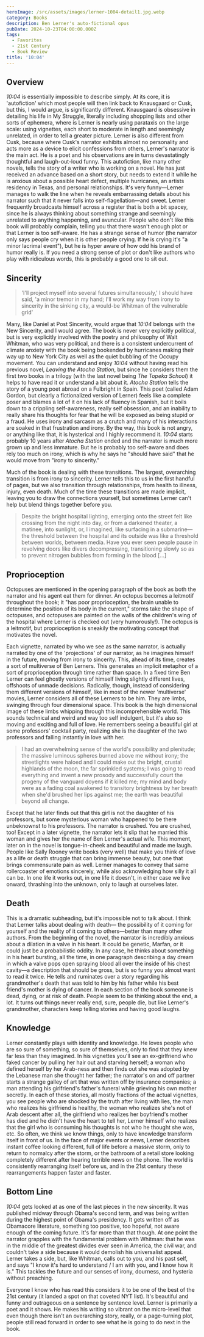 ```yaml
---
heroImage: /src/assets/images/lerner-1004-detail1.jpg.webp
category: Books
description: Ben Lerner's auto-fictional opus
pubDate: 2024-10-23T04:00:00.000Z
tags:
  - Favorites
  - 21st Century
  - Book Review
title: '10:04'
---
```


## Overview

_10:04_ is essentially impossible to describe simply. At its core, it is 'autofiction' which most people will then link back to Knausgaard or Cusk, but this, I would argue, is significantly different. Knausgaard is obsessive in detailing his life in My Struggle, literally including shopping lists and other sorts of ephemera, where is Lerner is nearly using parataxis on the large scale: using vignettes, each short to moderate in length and seemingly unrelated, in order to tell a greater picture. Lerner is also different from Cusk, because where Cusk's narrator exhibits almost no personality and acts more as a device to elicit confessions from others, Lerner's narrator is the main act. He is a poet and his observations are in turns devastatingly thoughtful and laugh-out-loud funny. This autofiction, like many other novels, tells the story of a writer who is working on a novel. He has just received an advance based on a short story, but needs to extend it while he is anxious about a possible heart defect, multiple hurricanes, an artists residency in Texas, and personal relationships. It's very funny—Lerner manages to walk the line when he reveals embarrassing details about his narrator such that it never falls into self-flagellation—and sweet. Lerner frequently broadcasts himself across a register that is both a bit spacey, since he is always thinking about something strange and seemingly unrelated to anything happening, and avuncular. People who don't like this book will probably complain, telling you that there wasn't enough plot or that Lerner is too self-aware. He has a strange sense of humor (the narrator only says people cry when it is other people crying. If he is crying it's "a minor lacrimal event"), but he is hyper aware of how odd his brand of humor really is. If you need a strong sense of plot or don't like authors who play with ridiculous words, this is probably a good one to sit out.

## Sincerity

> 'I'll project myself into several futures simultaneously,' I should have said, 'a minor tremor in my hand; I'll work my way from irony to sincerity in the sinking city, a would-be Whitman of the vulnerable grid'

Many, like Daniel at Post Sincerity, would argue that *10:04* belongs with the New Sincerity, and I would agree. The book is never very explicitly political, but is very explicitly involved with the poetry and philosophy of Walt Whitman, who was very political, and there is a consistent undercurrent of climate anxiety with the book being bookended by hurricanes making their way up to New York City as well as the quiet bubbling of the Occupy movement.
You can understand and enjoy _10:04_ without having read his previous novel, *Leaving the Atocha Station*, but since he considers them the first two books in a trilogy (with the last novel being *The Topeka School*) it helps to have read it or understand a bit about it. *Atocha Station* tells the story of a young poet abroad on a Fulbright in Spain. This poet (called Adam Gordon, but clearly a fictionalized version of Lerner) feels like a complete poser and blames a lot of it on his lack of fluency in Spanish, but it boils down to a crippling self-awareness, really self obsession, and an inability to really share his thoughts for fear that he will be exposed as being stupid or a fraud. He uses irony and sarcasm as a crutch and many of his interactions are soaked in that frustration and irony. By the way, this book is not angry, or anything like that, it is hysterical and I highly recommend it. *10:04* starts probably 10 years after *Atocha Station* ended and the narrator is much more grown up and less immature. But he is probably too self-aware and does rely too much on irony, which is why he says he "should have said" that he would move from "irony to sincerity."

Much of the book is dealing with these transitions. The largest, overarching transition is from irony to sincerity. Lerner tells this to us in the first handful of pages, but we also transition through relationships, from health to illness, injury, even death. Much of the time these transitions are made implicit, leaving you to draw the connections yourself, but sometimes Lerner can't help but blend things together before you.

> Despite the bright hospital lighting, emerging onto the street felt like crossing from the night into day, or from a darkened theater, a matinee, into sunlight, or, I imagined, like surfacing in a submarine—the threshold between the hospital and its outside was like a threshold between worlds, between media. Have you ever seen people pause in revolving doors like divers decompressing, transitioning slowly so as to prevent nitrogen bubbles from forming in the blood \[…]

## Proprioception

Octopuses are mentioned in the opening paragraph of the book as both the narrator and his agent eat them for dinner. An octopus becomes a leitmotif throughout the book; it "has poor proprioception, the brain unable to determine the position of its body in the current," storms take the shape of octopuses, and octopuses are painted on the walls of the children's wing of the hospital where Lerner is checked out (very humorously!). The octopus is a leitmotif, but proprioception is sneakily the motivating concept that motivates the novel.

Each vignette, narrated by who we see as the same narrator, is actually narrated by one of the 'projections' of our narrator, as he imagines himself in the future, moving from irony to sincerity. This, ahead of its time, creates a sort of multiverse of Ben Lerners. This generates an implicit metaphor of a sort of proprioception through time rather than space. In a fixed time Ben Lerner can feel ghostly versions of himself living slightly different lives, offshoots of unmade decisions. Radically, though, instead of considering them different versions of himself, like in most of the newer 'multiverse' movies, Lerner considers all of these Lerners to be him. They are limbs, swinging through four dimensional space. This book is the high dimensional image of these limbs whipping through this incomprehensible world. This sounds technical and weird and way too self indulgent, but it's also so moving and exciting and full of love. He remembers seeing a beautiful girl at some professors' cocktail party, realizing she is the daughter of the two professors and falling instantly in love with her.

> I had an overwhelming sense of the world's possibility and plenitude; the massive luminous spheres burned above me without irony; the streetlights were haloed and I could make out the bright, crustal highlands of the moon, the far sprinkled systems; I was going to read everything and invent a new prosody and successfully court the progeny of the vanguard doyens if it killed me; my mind and body were as a fading coal awakened to transitory brightness by her breath when she'd brushed her lips against me; the earth was beautiful beyond all change.

Except that he later finds out that this girl is not the daughter of his professors, but some mysterious woman who happened to be there unbeknownst to his professors. The narrator is crushed. You are crushed, too! Except in a later vignette, the narrator lets it slip that he married this woman and gives her the name of Ben Lerner's actual wife. This moment, later on in the novel is tongue-in-cheek and beautiful and made me laugh. People like Sally Rooney write books (very well) that make you think of love as a life or death struggle that can bring immense beauty, but one that brings commensurate pain as well. Lerner manages to convey that same rollercoaster of emotions sincerely, while also acknowledging how silly it all can be. In one life it works out, in one life it doesn't, in either case we live onward, thrashing into the unknown, only to laugh at ourselves later.

## Death

This is a dramatic subheading, but it's impossible not to talk about. I think that Lerner talks about dealing with death— the possibility of it coming for yourself and the reality of it coming to others—better than many other authors. From the beginning of the novel, the narrator is incredibly anxious about a dilation in a valve in his heart. It could be genetic, Marfan, or it could just be a probabilistic oddity. In any case, he thinks about something in his heart bursting, all the time, in one paragraph describing a day dream in which a valve pops open spraying blood all over the inside of his chest cavity—a description that should be gross, but is so funny you almost want to read it twice. He tells and ruminates over a story regarding his grandmother's death that was told to him by his father while his best friend's mother is dying of cancer. In each section of the book someone is dead, dying, or at risk of death. People seem to be thinking about the end, a lot. It turns out things never really end, sure, people die, but like Lerner's grandmother, characters keep telling stories and having good laughs.

## Knowledge

Lerner constantly plays with identity and knowledge. He loves people who are so sure of something, so sure of themselves, only to find that they knew far less than they imagined. In his vignettes you'll see an ex-girlfriend who faked cancer by pulling her hair out and starving herself; a woman who defined herself by her Arab-ness and then finds out she was adopted by the Lebanese man she thought her father; the narrator's on and off partner starts a strange galley of art that was written off by insurance companies; a man attending his girlfriend's father's funeral while grieving his own mother secretly. In each of these stories, all mostly fractions of the actual vignettes, you see people who are shocked by the truth after living with lies, the man who realizes his girlfriend is healthy, the woman who realizes she's not of Arab descent after all, the girlfriend who realizes her boyfriend's mother has died and he didn't have the heart to tell her, Lerner himself who realizes that the girl who is consuming his thoughts is not who he thought she was, etc. So often, we think we know things, only to have knowledge transform itself in front of us. In the face of major events or news, Lerner describes instant coffee looking different, full of life before a massive storm, only to return to normalcy after the storm, or the bathroom of a retail store looking completely different after hearing terrible news on the phone. The world is consistently rearranging itself before us, and in the 21st century these rearrangements happen faster and faster.

## Bottom Line

_10:04_ gets looked at as one of the last pieces in the new sincerity. It was published midway through Obama's second term, and was being written during the highest point of Obama's presidency. It gets written off as Obamacore literature, something too positive, too hopeful, not aware enough of the coming future. It's far more than that though. At one point the narrator grapples with the fundamental problem with Whitman: that he was in the middle of the greatest divides ever seen in America, the civil war, and couldn't take a side because it would demolish his universalist appeal. Lerner takes a side, but, like Whitman, calls out to you, and his past self, and says "I know it's hard to understand / I am with you, and I know how it is." This tackles the future and our senses of irony, dourness, and hysteria without preaching.

Everyone I know who has read this considers it to be one of the best of the 21st century (it landed a spot on that coveted NYT list). It's beautiful and funny and outrageous on a sentence by sentence level. Lerner is primarily a poet and it shows. He makes his writing so vibrant on the micro-level that even though there isn't an overarching story, really, or a page-turning plot, people still read forward in order to see what he is going to do next in the book.
